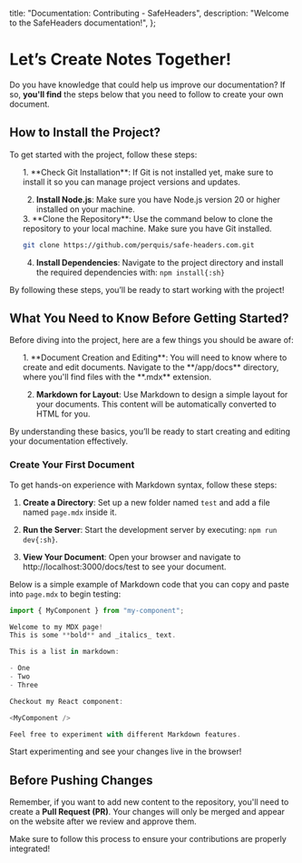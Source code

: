 

  title: "Documentation: Contributing - SafeHeaders",
  description: "Welcome to the SafeHeaders documentation!",
};

# Let’s Create Notes Together!

Do you have knowledge that could help us improve our documentation? If so, **you'll find** the steps below that you need to follow to create your own document.

<Divider className="my-5 !border-zinc-800" />

## How to Install the Project?

To get started with the project, follow these steps:

<ol>
1. **Check Git Installation**: If <Link href="https://git-scm.com/downloads">Git</Link> is not installed yet, make sure to install it so you can manage project versions and updates.

2. **Install Node.js**: Make sure you have Node.js version 20 or higher installed on your machine.

<div className="flex flex-col mb-5 gap-5">
3. **Clone the Repository**: Use the command below to clone the repository to your local machine. Make sure you have Git installed.

```sh
git clone https://github.com/perquis/safe-headers.com.git
```

</div>

4. **Install Dependencies**: Navigate to the project directory and install the required dependencies with: `npm install{:sh}`

</ol>

By following these steps, you’ll be ready to start working with the project!

<Divider className="my-5 !border-zinc-800" />

## What You Need to Know Before Getting Started?

Before diving into the project, here are a few things you should be aware of:

<ol>
1. **Document Creation and Editing**: You will need to know where to create and edit documents. Navigate to the **/app/docs** directory, where you'll find files with the **.mdx** extension.

2. **Markdown for Layout**: Use Markdown to design a simple layout for your documents. This content will be automatically converted to HTML for you.

</ol>

By understanding these basics, you’ll be ready to start creating and editing your documentation effectively.

### Create Your First Document

To get hands-on experience with Markdown syntax, follow these steps:

1. **Create a Directory**: Set up a new folder named `test` and add a file named `page.mdx` inside it.

2. **Run the Server**: Start the development server by executing: `npm run dev{:sh}`.

3. **View Your Document**: Open your browser and navigate to <Link href="http://localhost:3000/docs/test">http://localhost:3000/docs/test</Link> to see your document.

Below is a simple example of Markdown code that you can copy and paste into `page.mdx` to begin testing:

```js showLineNumbers
import { MyComponent } from "my-component";

Welcome to my MDX page!
This is some **bold** and _italics_ text.

This is a list in markdown:

- One
- Two
- Three

Checkout my React component:

<MyComponent />

Feel free to experiment with different Markdown features.
```

Start experimenting and see your changes live in the browser!

<Divider className="my-5 !border-zinc-800" />

## Before Pushing Changes

Remember, if you want to add new content to the repository, you'll need to create a **Pull Request (PR)**. Your changes will only be merged and appear on the website after we review and approve them.

Make sure to follow this process to ensure your contributions are properly integrated!

